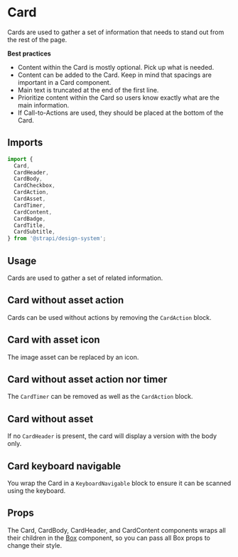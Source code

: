 

<Meta of={CardStories} />

# Card

Cards are used to gather a set of information that needs to stand out from the rest of the page.

**Best practices**

- Content within the Card is mostly optional. Pick up what is needed.
- Content can be added to the Card. Keep in mind that spacings are important in a Card component.
- Main text is truncated at the end of the first line.
- Prioritize content within the Card so users know exactly what are the main information.
- If Call-to-Actions are used, they should be placed at the bottom of the Card.

<ViewSource path="components/Card" />

## Imports

```js
import {
  Card,
  CardHeader,
  CardBody,
  CardCheckbox,
  CardAction,
  CardAsset,
  CardTimer,
  CardContent,
  CardBadge,
  CardTitle,
  CardSubtitle,
} from '@strapi/design-system';
```

## Usage

Cards are used to gather a set of related information.

<Canvas of={CardStories.Base} />

## Card without asset action

Cards can be used without actions by removing the `CardAction` block.

<Canvas of={CardStories.WithoutAssetAction} />

## Card with asset icon

The image asset can be replaced by an icon.

<Canvas of={CardStories.WithAssetIcon} />

## Card without asset action nor timer

The `CardTimer` can be removed as well as the `CardAction` block.

<Canvas of={CardStories.WithoutAssetActionNorTimer} />

## Card without asset

If no `CardHeader` is present, the card will display a version with the body only.

<Canvas of={CardStories.WithoutAsset} />

## Card keyboard navigable

You wrap the Card in a `KeyboardNavigable` block to ensure it can be scanned using the keyboard.

<Canvas of={CardStories.Keyboard} />

## Props

The Card, CardBody, CardHeader, and CardContent components wraps all their children in the
[Box](https://design-system-git-main-strapijs.vercel.app/?path=/docs/design-system-technical-components-box--base)
component, so you can pass all Box props to change their style.
